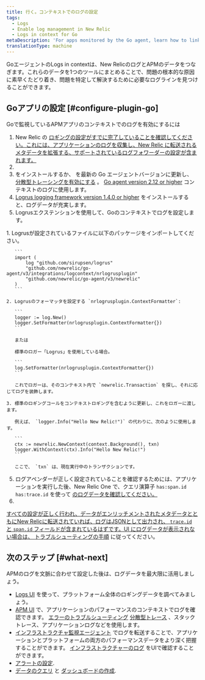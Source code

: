 ```yaml
---
title: 行く。コンテキストでのログの設定
tags:
  - Logs
  - Enable log management in New Relic
  - Logs in context for Go
metaDescription: 'For apps monitored by the Go agent, learn how to link log data with related data across the rest of the New Relic platform.'
translationType: machine
---
```


GoエージェントのLogs in contextは、New RelicのログとAPMのデータをつなぎます。これらのデータを1つのツールにまとめることで、問題の根本的な原因に素早くたどり着き、問題を特定して解決するために必要なログラインを見つけることができます。

## Goアプリの設定 [#configure-plugin-go]

Goで監視しているAPMアプリのコンテキストでのログを有効にするには

1. New Relic の [ロギングの設定がすでに完了していることを確認してください。これには、アプリケーションのログを収集し、New Relic に転送されるメタデータを拡張する、サポートされているログフォワーダーの設定が含まれます。](/docs/logs/enable-log-management-new-relic/enable-log-monitoring-new-relic/enable-log-management-new-relic/)
2. [](/docs/logs/enable-log-management-new-relic/enable-log-monitoring-new-relic/enable-log-management-new-relic/)
3. [](/docs/logs/enable-log-management-new-relic/enable-log-monitoring-new-relic/enable-log-management-new-relic/)[](/docs/agents/go-agent/installation/install-new-relic-go/)をインストールするか、 [](/docs/agents/go-agent/installation/update-go-agent/)を最新の Go エージェントバージョンに更新し、 [分散型トレーシングを有効にする](/docs/distributed-tracing/enable-configure/quick-start/) 。 [Go agent version 2.12 or higher](/docs/release-notes/agent-release-notes/go-release-notes/) コンテキストのログに使用します。
4. [Logrus logging framework version 1.4.0 or higher](https://github.com/sirupsen/logrus) をインストールすると、ログデータが充実します。
5. Logrusエクステンションを使用して、Goのコンテキストでログを設定します。

<CollapserGroup>
  <Collapser
    id="go-logrus"
    title="Logrusで構成する"
  >
    1. Logrusが設定されているファイルに以下のパッケージをインポートしてください。

       ```
       import (
           log "github.com/sirupsen/logrus"
           "github.com/newrelic/go-agent/v3/integrations/logcontext/nrlogrusplugin"
           "github.com/newrelic/go-agent/v3/newrelic"
       )
       ```

    2. Logrusのフォーマッタを設定する `nrlogrusplugin.ContextFormatter`:

       ```
       logger := log.New()
       logger.SetFormatter(nrlogrusplugin.ContextFormatter{})
       ```

       または

       標準のロガー「Logrus」を使用している場合。

       ```
       log.SetFormatter(nrlogrusplugin.ContextFormatter{})
       ```

       これでロガーは、そのコンテキスト内で `newrelic.Transaction` を探し、それに応じてログを装飾します。

    3. 標準のロギングコールをコンテキストロギングを含むように更新し、これをロガーに渡します。

       例えば、 `logger.Info("Hello New Relic!")` の代わりに、次のように使用します。

       ```
       ctx := newrelic.NewContext(context.Background(), txn)
       logger.WithContext(ctx).Info("Hello New Relic!")
       ```

       ここで、 `txn` は、現在実行中のトランザクションです。
  </Collapser>
</CollapserGroup>

5. ログアペンダーが正しく設定されていることを確認するためには、アプリケーションを実行した後、New Relic One で、クエリ演算子 `has:span.id has:trace.id` を使って [のログデータを確認してください。](/docs/logs/log-management/ui-data/use-logs-ui/)
6. [](/docs/logs/log-management/ui-data/use-logs-ui/)

[](/docs/logs/log-management/ui-data/use-logs-ui/)

[すべての設定が正しく行われ、データがエンリッチメントされたメタデータとともにNew Relicに転送されていれば、ログはJSONとして出力され、 `trace.id` と `span.id` フィールドが含まれているはずです。UI にログデータが表示されない場合は、 ](/docs/logs/log-management/ui-data/use-logs-ui/)[トラブルシューティングの手順](/docs/logs/log-management/troubleshooting/no-log-data-appears-ui/) に従ってください。

## 次のステップ [#what-next]

APMのログを文脈に合わせて設定した後は、ログデータを最大限に活用しましょう。

* [Logs UI](/docs/logs/log-management/ui-data/use-logs-ui/) を使って、プラットフォーム全体のロギングデータを調べてみましょう。
* [APM UI](/docs/logs/log-management/ui-data/use-logs-ui/#links) で、アプリケーションのパフォーマンスのコンテキストでログを確認できます。 [エラーのトラブルシューティング](/docs/apm/apm-ui-pages/error-analytics/errors-page-find-fix-verify-problems/) [分散型トレース](/docs/apm/distributed-tracing/ui-data/understand-use-distributed-tracing-data) 、スタックトレース、アプリケーションログなどを使用します。
* [インフラストラクチャ監視エージェント](/docs/logs/enable-log-management-new-relic/enable-log-monitoring-new-relic/forward-your-logs-using-infrastructure-agent/) でログを転送することで、アプリケーションとプラットフォームの両方のパフォーマンスデータをより深く把握することができます。 [インフラストラクチャーのログ](/docs/logs/log-management/ui-data/use-logs-ui/#links) をUIで確認することができます。
* [アラートの設定](/docs/alerts-applied-intelligence/new-relic-alerts/alert-conditions/create-alert-conditions/).
* [データのクエリ](/docs/query-your-data/explore-query-data/get-started/introduction-querying-new-relic-data/) と [ダッシュボードの作成](/docs/query-your-data/explore-query-data/dashboards/introduction-dashboards/).